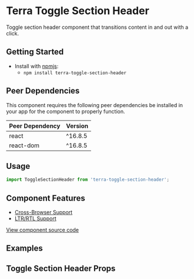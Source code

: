 


<Badge />

# Terra Toggle Section Header

Toggle section header component that transitions content in and out with a click.

## Getting Started

- Install with [npmjs](https://www.npmjs.com):
  - `npm install terra-toggle-section-header`

<!-- AUTO-GENERATED-CONTENT:START Peer Dependencies -->
## Peer Dependencies

This component requires the following peer dependencies be installed in your app for the component to properly function.

| Peer Dependency | Version |
|-|-|
| react | ^16.8.5 |
| react-dom | ^16.8.5 |

<!-- AUTO-GENERATED-CONTENT:END -->

## Usage

```jsx
import ToggleSectionHeader from 'terra-toggle-section-header';
```

## Component Features

 * [Cross-Browser Support](https://engineering.cerner.com/terra-ui/contributing/terra-ui/component-standards#cross-browser-support)
 * [LTR/RTL Support](https://engineering.cerner.com/terra-ui/contributing/terra-ui/component-standards#ltr--rtl-support)

[View component source code](https://github.com/cerner/terra-core/tree/master/packages/terra-toggle-section-header)

## Examples
<DefaultToggleSectionHeader title="Default" />
<AnimatedToggleSectionHeader title="Animated" />
<TransparentToggleSectionHeader title="Transparent" />

## Toggle Section Header Props
<ToggleSectionHeaderPropsTable />
